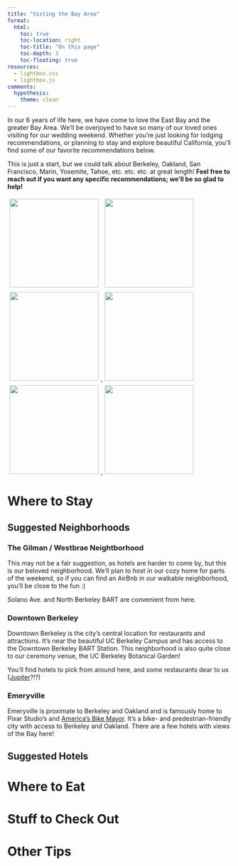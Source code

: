 ```yaml
---
title: "Visting the Bay Area"
format: 
  html:
    toc: true
    toc-location: right
    toc-title: "On this page"
    toc-depth: 3
    toc-floating: true
resources:
  - lightbox.css
  - lightbox.js
comments:
  hypothesis: 
    theme: clean
---
```


In our 6 years of life here, we have come to love the East Bay and the greater Bay Area. We'll be overjoyed to have so many of our loved ones visiting for our wedding weekend. Whether you're just looking for lodging recommendations, or planning to stay and explore beautiful California, you'll find some of our favorite recommendations below. 

This is just a start, but we could talk about Berkeley, Oakland, San Francisco, Marin, Yosemite, Tahoe, etc. etc. etc. at great length! **Feel free to reach out if you want any specific recommendations; we'll be so glad to help!**

<!-- Lightbox CSS & JS via CDN -->
<link href="https://cdn.jsdelivr.net/npm/lightbox2@2/dist/css/lightbox.min.css" rel="stylesheet">
<script src="https://cdn.jsdelivr.net/npm/lightbox2@2/dist/js/lightbox.min.js"></script>

<div class="gallery"
<a href="images/elcap2.JPG" data-lightbox="places1">
  <img src="images/elcap2.JPG" style="width:200px; margin:5px;" />
</a>
<a href="images/bridge.jpeg" data-lightbox="places1">
  <img src="images/bridge.jpeg" style="width:200px; margin:5px;" />
</a>
<a href="images/lbl.JPG" data-lightbox="places1">
  <img src="images/lbl.JPG" style="width:200px; margin:5px;" />
</a>
<a href="images/oracle_park.JPG" data-lightbox="places1">
  <img src="images/oracle_park.JPG" style="width:200px; margin:5px;" />
</a>
<a href="images/truckee.jpeg" data-lightbox="places1">
  <img src="images/truckee.jpeg" style="width:200px; margin:5px;" />
</a>
<a href="images/napa3.jpg" data-lightbox="places1">
  <img src="images/napa3.jpg" style="width:200px; margin:5px;" />
</a>
</div>

# Where to Stay

## Suggested Neighborhoods

::: {.callout collapse="true"}
### The Gilman / Westbrae Neightborhood

This may not be a fair suggestion, as hotels are harder to come by, but this is our beloved neighborhood. We'll plan to host in our cozy home for parts of the weekend, so if you can find an AirBnb in our walkable neighborhood, you'll be close to the fun :)

Solano Ave. and North Berkeley BART are convenient from here. 
:::

::: {.callout collapse="true"}
### Downtown Berkeley

Downtown Berkeley is the city's central location for restaurants and attractions. It's near the beautiful UC Berkeley Campus and has access to the Downtown Berkeley BART Station. This neighborhood is also quite close to our ceremony venue, the UC Berkeley Botanical Garden!

You'll find hotels to pick from around here, and some restaurants dear to us ([Jupiter](http://www.jupiterbeer.com/#home)?!?)
:::

::: {.callout collapse="true"}
### Emeryville

Emeryville is proximate to Berkeley and Oakland and is famously home to Pixar Studio's and [America's Bike Mayor](https://www.youtube.com/watch?v=XeO8M4tfV5I). It's a bike- and predestrian-friendly city with access to Berkeley and Oakland. There are a few hotels with views of the Bay here!

:::

## Suggested Hotels 

# Where to Eat

# Stuff to Check Out

# Other Tips